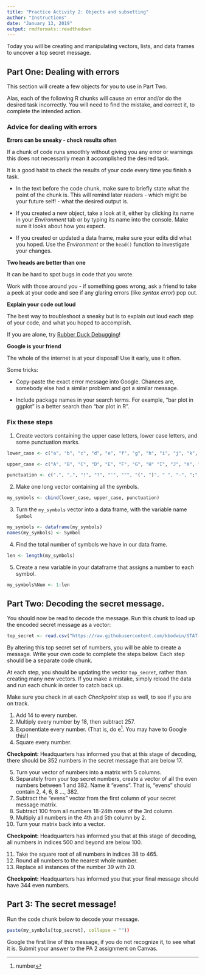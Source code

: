 ```yaml
---
title: "Practice Activity 2: Objects and subsetting"
author: "Instructions"
date: "January 13, 2019"
output: rmdformats::readthedown
---
```


Today you will be creating and manipulating vectors, lists, and data frames to uncover a top secret message.

## Part One: Dealing with errors

This section will create a few objects for you to use in Part Two.  

Alas, each of the following R chunks will cause an error and/or do the desired task incorrectly.  You will need to find the mistake, and correct it, to complete the intended action. 

### Advice for dealing with errors

**Errors can be sneaky - check results often** 

If a chunk of code runs smoothly without giving you any error or warnings this does not necessarily mean it accomplished the desired task.

It is a good habit to check the results of your code every time you finish a task.

* In the text before the code chunk, make sure to briefly state what the point of the chunk is.  This will remind later readers - which might be your future self! - what the desired output is.

* If you created a new object, take a look at it, either by clicking its name in your *Environment* tab or by typing its name into the console.  Make sure it looks about how you expect.

* If you created or updated a data frame, make sure your edits did what you hoped.  Use the *Environment* or the `head()` function to investigate your changes.


**Two heads are better than one**

It can be hard to spot bugs in code that you wrote.  

Work with those around you - if something goes wrong, ask a friend to take a peek at your code and see if any glaring errors (like *syntax error*) pop out.

**Explain your code out loud**

The best way to troubleshoot a sneaky but is to explain out loud each step of your code, and what you hoped to accomplish.

If you are alone, try [Rubber Duck Debugging](https://en.wikipedia.org/wiki/Rubber_duck_debugging)!

**Google is your friend**

The whole of the internet is at your disposal!  Use it early, use it often.

Some tricks:

* Copy-paste the exact error message into Google. Chances are, somebody else had a similar problem and got a similar message.

* Include package names in your search terms.  For example, "bar plot in ggplot" is a better search than "bar plot in R".


### Fix these steps

1. Create vectors containing the upper case letters, lower case letters, and some punctuation marks.

```r
lower_case <- c("a", "b", "c", "d", "e", "f", "g", "h", "i", "j", "k", "l", "m", "n", "o", "p", "q", "r", "s", "t", "u", "v", "w", "x", "y", "z")

upper_case <- c("A", "B", "C", "D", "E", "F", "G", "H" "I", "J", "K", "L", "M", "N", "O", "P", "Q", "R", "S", "T", "U", "V", "W", "X", "Y", "Z")

punctuation <- c(".", ",", "!", "?", "'", """, "(", ")", " ", "-", ";", ":")

```

2. Make one long vector containing all the symbols.

```r

my_symbols <- cbind(lower_case, upper_case, punctuation)

```

3. Turn the `my_symbols` vector into a data frame, with the variable name `Symbol`

```r
my_symbols <- dataframe(my_symbols)
names(my_symbols) <- Symbol
```


4. Find the total number of symbols we have in our data frame.  

```r
len <- length(my_symbols)
```


5. Create a new variable in your dataframe that assigns a number to each symbol.

```r
my_symbols%Num <- 1:len
```

## Part Two: Decoding the secret message.

You should now be read to decode the message.  Run this chunk to load up the encoded secret message as a vector:

```r

top_secret <- read.csv("https://raw.githubusercontent.com/kbodwin/STAT-331/master/In-Class%20Activities/2_Secret_Code?token=AVHCwR08vI1TB2BJE1euD15U1SD18E6pks5cP7F7wA%3D%3D", header = FALSE)$V1

```

By altering this top secret set of numbers, you will be able to create a message.  Write your own code to complete the steps below.  Each step should be a separate code chunk.  

At each step, you should be updating the vector `top_secret`, rather than creating many new vectors.  If you make a mistake, simply reload the data and run each chunk in order to catch back up.

Make sure you check in at each *Checkpoint* step as well, to see if you are on track.

1. Add 14 to every number.
2. Multiply every number by 18, then subtract 257.
3. Exponentiate every number.  (That is, do e^[number].  You may have to Google this!)
4. Square every number.

**Checkpoint:** Headquarters has informed you that at this stage of decoding, there should be 352 numbers in the secret message that are below 17.

5. Turn your vector of numbers into a matrix with 5 columns.
6. Separately from your top secret numbers, create a vector of all the even numbers between 1 and 382. Name it "evens". That is, "evens" should contain 2, 4, 6, 8 ..., 382.
7. Subtract the "evens" vector from the first column of your secret message matrix.
8. Subtract 100 from all numbers 18-24th rows of the 3rd column.
9. Multiply all numbers in the 4th and 5th column by 2.
10. Turn your matrix back into a vector.

**Checkpoint:** Headquarters has informed you that at this stage of decoding, all numbers in indices 500 and beyond are below 100.


11. Take the square root of all numbers in indices 38 to 465.
12. Round all numbers to the nearest whole number.
13. Replace all instances of the number 39 with 20.

**Checkpoint:** Headquarters has informed you that your final message should have 344 even numbers.


## Part 3: The secret message!

Run the code chunk below to decode your message.

```r
paste(my_symbols[top_secret], collapse = ""))
```


Google the first line of this message, if you do not recognize it, to see what it is. Submit your answer to the PA 2 assignment on Canvas.

